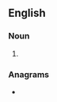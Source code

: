 ==English==

===Noun===
{{head|en|noun form}}

# {{plural of|guige|lang=en}}

===Anagrams===
* {{anagrams|en|a=eggisu|gigues}}